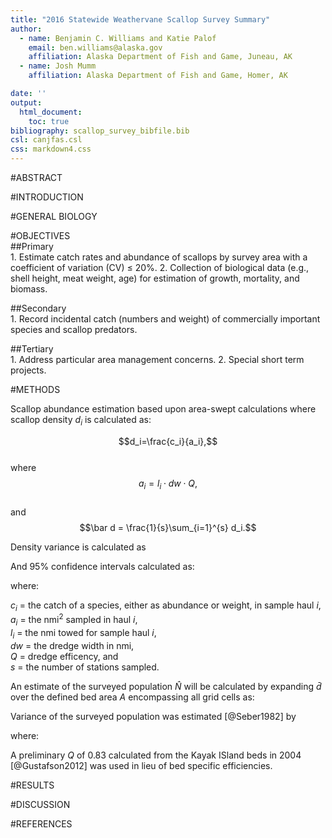 ```yaml
---
title: "2016 Statewide Weathervane Scallop Survey Summary"
author:
  - name: Benjamin C. Williams and Katie Palof
    email: ben.williams@alaska.gov
    affiliation: Alaska Department of Fish and Game, Juneau, AK
  - name: Josh Mumm
    affiliation: Alaska Department of Fish and Game, Homer, AK

date: ''
output:
  html_document:
    toc: true
bibliography: scallop_survey_bibfile.bib
csl: canjfas.csl
css: markdown4.css
---
```

#ABSTRACT  

#INTRODUCTION  

#GENERAL BIOLOGY  

#OBJECTIVES  
##Primary  
 1. Estimate catch rates and abundance of scallops by survey area with a coefficient of variation (CV) ≤ 20%.
 2. Collection of biological data (e.g., shell height, meat weight, age) for estimation of growth, mortality, and biomass.  

##Secondary  
 1. Record incidental catch (numbers and weight) of commercially important species and scallop predators.
 
##Tertiary  
 1. Address particular area management concerns.
 2. Special short term projects.
 
#METHODS  

Scallop abundance estimation based upon area-swept calculations where scallop density $d_i$ is calculated as:

$$d_i=\frac{c_i}{a_i},$$  
where  
$$a_i=l_i\cdot dw\cdot Q,$$  
and  
$$\bar d = \frac{1}{s}\sum_{i=1}^{s} d_i.$$

Density variance is calculated as  

\begin{eqnarray} \label{eq:density} 
\hat{\sigma }^{2}_{\bar d} = \frac{1}{s-1}\sum \left ( d_i-\bar{d} \right )^2
\end{eqnarray}

And 95% confidence intervals calculated as:  

\begin{eqnarray} \label{eq:ci} 
ci = \pm t_{\alpha=0.05}, n=df-1\frac{\hat{\sigma}_d}{\sqrt{s}}
\end{eqnarray}

where: 

$c_i$ = the catch of a species, either as abundance or weight, in sample haul *i*,  
$a_i$ = the nmi^2^ sampled in haul *i*,  
$l_i$ = the nmi towed for sample haul *i*,  
*dw* = the dredge width in nmi,   
*Q* = dredge efficency, and   
*s* = the number of stations sampled.  

An estimate of the surveyed population $\hat{N}$ will be calculated by expanding $\bar{d}$ over the defined bed area *A* encompassing all grid cells as: 

\begin{eqnarray} \label{eq:N} 
\hat{N}=A\bar{d}.
\end{eqnarray}

Variance of the surveyed population was estimated [@Seber1982] by

\begin{eqnarray} \label{eq:var} 
\hat{\sigma }^{2}_{\hat{N}}=S^2\frac{s^2}{s}(1-(\frac{s}{S})),
\end{eqnarray}

where:  

\begin{eqnarray} 
S=\frac{A}{\bar{a} }.
\end{eqnarray}

A preliminary *Q* of 0.83 calculated from the Kayak ISland beds in 2004 [@Gustafson2012] was used in lieu of bed specific efficiencies. 

#RESULTS  

#DISCUSSION  

#REFERENCES


